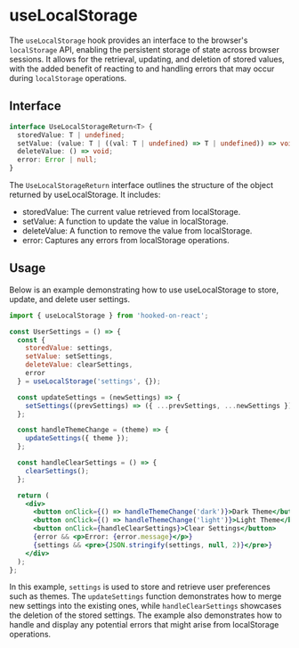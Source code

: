 # useLocalStorage

The `useLocalStorage` hook provides an interface to the browser's `localStorage` API, enabling the persistent storage of state across browser sessions. It allows for the retrieval, updating, and deletion of stored values, with the added benefit of reacting to and handling errors that may occur during `localStorage` operations.

## Interface

```typescript copy filename="types.ts"
interface UseLocalStorageReturn<T> {
  storedValue: T | undefined;
  setValue: (value: T | ((val: T | undefined) => T | undefined)) => void;
  deleteValue: () => void;
  error: Error | null;
}
```

The `UseLocalStorageReturn` interface outlines the structure of the object returned by useLocalStorage. It includes:

- storedValue: The current value retrieved from localStorage.
- setValue: A function to update the value in localStorage.
- deleteValue: A function to remove the value from localStorage.
- error: Captures any errors from localStorage operations.

## Usage

Below is an example demonstrating how to use useLocalStorage to store, update, and delete user settings.

```jsx filename="settings.tsx" copy
import { useLocalStorage } from 'hooked-on-react';

const UserSettings = () => {
  const {
    storedValue: settings,
    setValue: setSettings,
    deleteValue: clearSettings,
    error
  } = useLocalStorage('settings', {});

  const updateSettings = (newSettings) => {
    setSettings((prevSettings) => ({ ...prevSettings, ...newSettings }));
  };

  const handleThemeChange = (theme) => {
    updateSettings({ theme });
  };

  const handleClearSettings = () => {
    clearSettings();
  };

  return (
    <div>
      <button onClick={() => handleThemeChange('dark')}>Dark Theme</button>
      <button onClick={() => handleThemeChange('light')}>Light Theme</button>
      <button onClick={handleClearSettings}>Clear Settings</button>
      {error && <p>Error: {error.message}</p>}
      {settings && <pre>{JSON.stringify(settings, null, 2)}</pre>}
    </div>
  );
};

```

In this example, `settings` is used to store and retrieve user preferences such as themes. The `updateSettings` function demonstrates how to merge new settings into the existing ones, while `handleClearSettings` showcases the deletion of the stored settings. The example also demonstrates how to handle and display any potential errors that might arise from localStorage operations.
